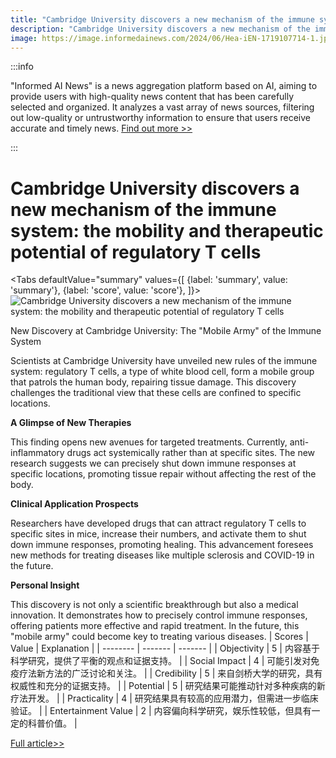 ```yaml
---
title: "Cambridge University discovers a new mechanism of the immune system: the mobility and therapeutic potential of regulatory T cells"
description: "Cambridge University discovers a new mechanism of the immune system: the mobility and therapeutic potential of regulatory T cells"
image: https://image.informedainews.com/2024/06/Hea-iEN-1719107714-1.jpg
---
```



:::info

"Informed AI News" is a news aggregation platform based on AI, aiming to provide users with high-quality news content that has been carefully selected and organized. It analyzes a vast array of news sources, filtering out low-quality or untrustworthy information to ensure that users receive accurate and timely news.  [Find out more >>](/)

:::

# Cambridge University discovers a new mechanism of the immune system: the mobility and therapeutic potential of regulatory T cells


<Tabs
	defaultValue="summary"
	values={[
	{label: 'summary', value: 'summary'},
	{label: 'score', value: 'score'},
]}>
<TabItem value="summary">
<img
  src="https://image.informedainews.com/2024/06/Hea-iEN-1719107714-1.jpg"
  alt="Cambridge University discovers a new mechanism of the immune system: the mobility and therapeutic potential of regulatory T cells"
/>



New Discovery at Cambridge University: The "Mobile Army" of the Immune System

Scientists at Cambridge University have unveiled new rules of the immune system: regulatory T cells, a type of white blood cell, form a mobile group that patrols the human body, repairing tissue damage. This discovery challenges the traditional view that these cells are confined to specific locations.

**A Glimpse of New Therapies**

This finding opens new avenues for targeted treatments. Currently, anti-inflammatory drugs act systemically rather than at specific sites. The new research suggests we can precisely shut down immune responses at specific locations, promoting tissue repair without affecting the rest of the body.

**Clinical Application Prospects**

Researchers have developed drugs that can attract regulatory T cells to specific sites in mice, increase their numbers, and activate them to shut down immune responses, promoting healing. This advancement foresees new methods for treating diseases like multiple sclerosis and COVID-19 in the future.

**Personal Insight**

This discovery is not only a scientific breakthrough but also a medical innovation. It demonstrates how to precisely control immune responses, offering patients more effective and rapid treatment. In the future, this "mobile army" could become key to treating various diseases.
</TabItem>
<TabItem value="score">
	| Scores     | Value   | Explanation |
	| -------- | ------- | ------- |
	| Objectivity  | 5    | 内容基于科学研究，提供了平衡的观点和证据支持。    |
	| Social Impact | 4     | 可能引发对免疫疗法新方法的广泛讨论和关注。    |
	| Credibility    | 5    | 来自剑桥大学的研究，具有权威性和充分的证据支持。    |
	| Potential    | 5    | 研究结果可能推动针对多种疾病的新疗法开发。    |
	| Practicality    | 4    | 研究结果具有较高的应用潜力，但需进一步临床验证。    |
	| Entertainment Value    | 2    | 内容偏向科学研究，娱乐性较低，但具有一定的科普价值。    |
</TabItem>
</Tabs>

[Full article>>](https://www.cnbeta.com.tw/articles/science/1435737.htm)
